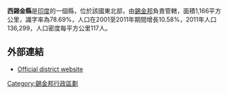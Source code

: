 <!-- 檔案不存在 [[Image:tashiding.jpg|thumb]] -->
'''西錫金縣'''是[[印度|印度]]的一個縣，位於該國東北部，由[[錫金邦|錫金邦]]負責管轄，面積1,166平方公里，識字率為78.69%，人口在2001至2011年期間增長10.58%，2011年人口136,299，人口密度每平方公里117人。

==外部連結==
*[https://web.archive.org/web/20130815205319/http://wsikkim.gov.in/ Official district website]
{{Sikkim}}
{{India-geo-stub}}
[[Category:錫金邦行政區劃|Category:錫金邦行政區劃]]